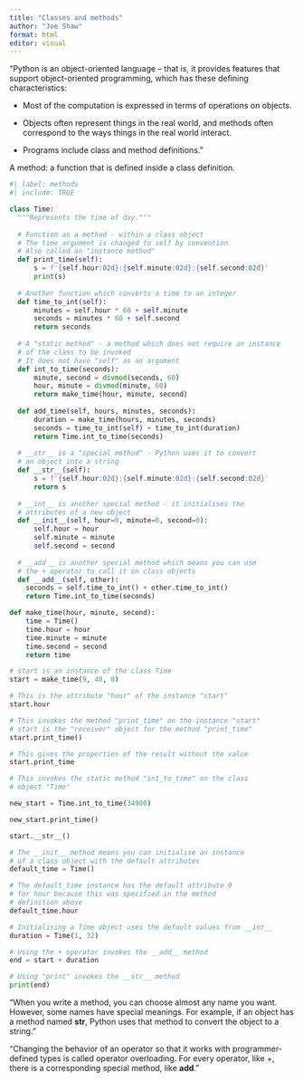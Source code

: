 ```yaml
---
title: "Classes and methods"
author: "Joe Shaw"
format: html
editor: visual
---
```


"Python is an object-oriented language – that is, it provides features that support object-oriented programming, which has these defining characteristics:

- Most of the computation is expressed in terms of operations on objects.

- Objects often represent things in the real world, and methods often correspond to the ways things in the real world interact.

- Programs include class and method definitions."

A method: a function that is defined inside a class definition.

```python
#| label: methods
#| include: TRUE

class Time:
  """Represents the time of day."""    
  
  # Function as a method - within a class object
  # The time argument is changed to self by convention
  # Also called an "instance method"
  def print_time(self):
      s = f'{self.hour:02d}:{self.minute:02d}:{self.second:02d}'
      print(s)
  
  # Another function which converts a time to an integer
  def time_to_int(self):
      minutes = self.hour * 60 + self.minute
      seconds = minutes * 60 + self.second
      return seconds
  
  # A "static method" - a method which does not require an instance
  # of the class to be invoked
  # It does not have "self" as an argument
  def int_to_time(seconds):
      minute, second = divmod(seconds, 60)
      hour, minute = divmod(minute, 60)
      return make_time(hour, minute, second)
  
  def add_time(self, hours, minutes, seconds):
      duration = make_time(hours, minutes, seconds)
      seconds = time_to_int(self) + time_to_int(duration)
      return Time.int_to_time(seconds)
  
  # __str__ is a "special method" - Python uses it to convert
  # an object into a string
  def __str__(self):
      s = f'{self.hour:02d}:{self.minute:02d}:{self.second:02d}'
      return s
    
  # __int__ is another special method - it initialises the
  # attributes of a new object
  def __init__(self, hour=0, minute=0, second=0):
      self.hour = hour
      self.minute = minute
      self.second = second
      
  # __add__ is another special method which means you can use
  # the + operator to call it on class objects
  def __add__(self, other):
    seconds = self.time_to_int() + other.time_to_int()
    return Time.int_to_time(seconds)

def make_time(hour, minute, second):
    time = Time()
    time.hour = hour
    time.minute = minute
    time.second = second
    return time

# start is an instance of the class Time
start = make_time(9, 40, 0)

# This is the attribute "hour" of the instance "start"
start.hour

# This invokes the method "print_time" on the instance "start"
# start is the "receiver" object for the method "print_time"
start.print_time()

# This gives the properties of the result without the value
start.print_time

# This invokes the static method "int_to_time" on the class
# object "Time"

new_start = Time.int_to_time(34900)

new_start.print_time()

start.__str__()

# The __init__ method means you can initialise an instance
# of a class object with the default attributes
default_time = Time()

# The default_time instance has the default attribute 0
# for hour because this was specified in the method
# definition above
default_time.hour

# Initialising a Time object uses the default values from __int__
duration = Time(1, 32)

# Using the + operator invokes the __add__ method
end = start + duration

# Using "print" invokes the __str__ method
print(end)

```

"When you write a method, you can choose almost any name you want. However, some names have special meanings. For example, if an object has a method named __str__, Python uses that method to convert the object to a string."

"Changing the behavior of an operator so that it works with programmer-defined types is called operator overloading. For every operator, like +, there is a corresponding special method, like __add__."
